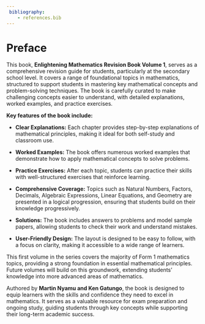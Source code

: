 ```yaml
---
 bibliography:
    - references.bib
---
```


# Preface {.unnumbered}

This book, **Enlightening Mathematics Revision Book Volume 1**, serves as a comprehensive revision guide for students, particularly at the secondary school level. It covers a range of foundational topics in mathematics, structured to support students in mastering key mathematical concepts and problem-solving techniques. The book is carefully curated to make challenging concepts easier to understand, with detailed explanations, worked examples, and practice exercises.

**Key features of the book include:**

- **Clear Explanations:** Each chapter provides step-by-step explanations of mathematical principles, making it ideal for both self-study and classroom use.

- **Worked Examples:** The book offers numerous worked examples that demonstrate how to apply mathematical concepts to solve problems.

- **Practice Exercises:** After each topic, students can practice their skills with well-structured exercises that reinforce learning.

- **Comprehensive Coverage:** Topics such as Natural Numbers, Factors, Decimals, Algebraic Expressions, Linear Equations, and Geometry are presented in a logical progression, ensuring that students build on their knowledge progressively.

- **Solutions:** The book includes answers to problems and model sample papers, allowing students to check their work and understand mistakes.

- **User-Friendly Design:** The layout is designed to be easy to follow, with a focus on clarity, making it accessible to a wide range of learners.

This first volume in the series covers the majority of Form 1 mathematics topics, providing a strong foundation in essential mathematical principles. Future volumes will build on this groundwork, extending students' knowledge into more advanced areas of mathematics.

Authored by **Martin Nyamu and Ken Gatungo**, the book is designed to equip learners with the skills and confidence they need to excel in mathematics. It serves as a valuable resource for exam preparation and ongoing study, guiding students through key concepts while supporting their long-term academic success.
